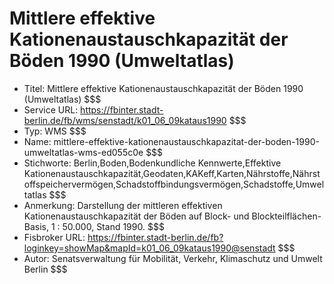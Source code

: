 # Mittlere effektive Kationenaustauschkapazität der Böden 1990 (Umweltatlas)
- Titel: Mittlere effektive Kationenaustauschkapazität der Böden 1990 (Umweltatlas) $$$
- Service URL: https://fbinter.stadt-berlin.de/fb/wms/senstadt/k01_06_09kataus1990 $$$
- Typ: WMS $$$
- Name: mittlere-effektive-kationenaustauschkapazitat-der-boden-1990-umweltatlas-wms-ed055c0e $$$
- Stichworte: Berlin,Boden,Bodenkundliche Kennwerte,Effektive Kationenaustauschkapazität,Geodaten,KAKeff,Karten,Nährstoffe,Nährstoffspeichervermögen,Schadstoffbindungsvermögen,Schadstoffe,Umweltatlas $$$
- Anmerkung: Darstellung der mittleren effektiven Kationenaustauschkapazität der Böden auf Block- und Blockteilflächen-Basis, 1 : 50.000, Stand 1990. $$$
- Fisbroker URL: https://fbinter.stadt-berlin.de/fb?loginkey=showMap&mapId=k01_06_09kataus1990@senstadt $$$
- Autor: Senatsverwaltung für Mobilität, Verkehr, Klimaschutz und Umwelt Berlin $$$

